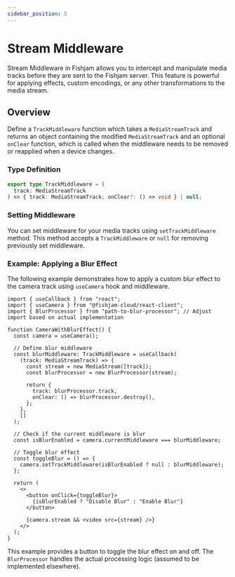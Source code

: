 ```yaml
---
sidebar_position: 5
---
```


# Stream Middleware

Stream Middleware in Fishjam allows you to intercept and manipulate media tracks before they are sent to the Fishjam server.
This feature is powerful for applying effects, custom encodings, or any other transformations to the media stream.

## Overview

Define a `TrackMiddleware` function which takes a `MediaStreamTrack` and returns an object containing the modified `MediaStreamTrack`
and an optional `onClear` function, which is called when the middleware needs to be removed or reapplied when a device changes.

### Type Definition

```typescript
export type TrackMiddleware = (
  track: MediaStreamTrack
) => { track: MediaStreamTrack; onClear?: () => void } | null;
```

### Setting Middleware

You can set middleware for your media tracks using `setTrackMiddleware` method. This method accepts a `TrackMiddleware` or `null` for removing previously set middleware.

### Example: Applying a Blur Effect

The following example demonstrates how to apply a custom blur effect to the camera track using `useCamera` hook and middleware.

```tsx
import { useCallback } from "react";
import { useCamera } from "@fishjam-cloud/react-client";
import { BlurProcessor } from "path-to-blur-processor"; // Adjust import based on actual implementation

function CameraWithBlurEffect() {
  const camera = useCamera();

  // Define blur middleware
  const blurMiddleware: TrackMiddleware = useCallback(
    (track: MediaStreamTrack) => {
      const stream = new MediaStream([track]);
      const blurProcessor = new BlurProcessor(stream);

      return {
        track: blurProcessor.track,
        onClear: () => blurProcessor.destroy(),
      };
    },
    []
  );

  // Check if the current middleware is blur
  const isBlurEnabled = camera.currentMiddleware === blurMiddleware;

  // Toggle blur effect
  const toggleBlur = () => {
    camera.setTrackMiddleware(isBlurEnabled ? null : blurMiddleware);
  };

  return (
    <>
      <button onClick={toggleBlur}>
        {isBlurEnabled ? "Disable Blur" : "Enable Blur"}
      </button>

      {camera.stream && <video src={stream} />}
    </>
  );
}
```

This example provides a button to toggle the blur effect on and off. The `BlurProcessor` handles the actual processing logic (assumed to be implemented elsewhere).

